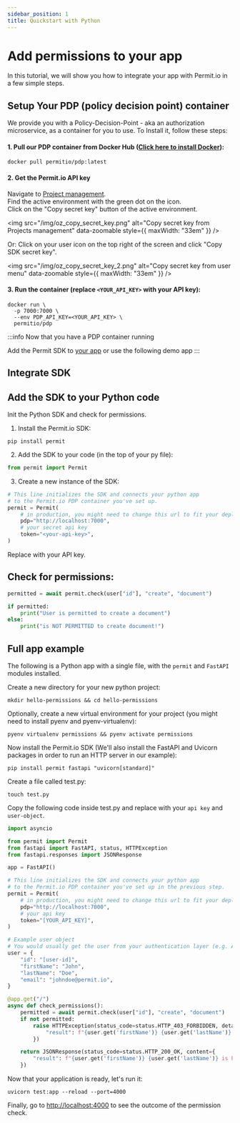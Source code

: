 ```yaml
---
sidebar_position: 1
title: Quickstart with Python
---
```


# Add permissions to your app

In this tutorial, we will show you how to integrate your app with Permit.io in a few simple steps.

## Setup Your PDP (policy decision point) container

We provide you with a Policy-Decision-Point - aka an authorization microservice, as a container for you to use.
To Install it, follow these steps:

#### 1. Pull our PDP container from Docker Hub ([Click here to install Docker](https://docs.docker.com/get-docker/])):

```
docker pull permitio/pdp:latest
```

#### 2. Get the Permit.io API key

Navigate to [Project management](https://app.permit.io/project-management).  
Find the active environment with the green dot on the icon.  
Click on the "Copy secret key" button of the active environment.

<img
  src="/img/oz_copy_secret_key.png"
  alt="Copy secret key from Projects management"
  data-zoomable
  style={{ maxWidth: "33em" }}
/>

Or:
Click on your user icon on the top right of the screen and click "Copy SDK secret key".

<img
  src="/img/oz_copy_secret_key_2.png"
  alt="Copy secret key from user menu"
  data-zoomable
  style={{ maxWidth: "33em" }}
/>

#### 3. Run the container (replace `<YOUR_API_KEY>` with your API key):

```
docker run \
  -p 7000:7000 \
  --env PDP_API_KEY=<YOUR_API_KEY> \
  permitio/pdp

```

:::info
Now that you have a PDP container running

Add the Permit SDK to [your app](/tutorials/connect_your_app) or use the following demo app
:::

## Integrate SDK

## Add the SDK to your Python code

Init the Python SDK and check for permissions.

1. Install the Permit.io SDK:

```
pip install permit
```

2. Add the SDK to your code (in the top of your py file):

```python
from permit import Permit
```

3. Create a new instance of the SDK:

```python
# This line initializes the SDK and connects your python app
# to the Permit.io PDP container you've set up.
permit = Permit(
    # in production, you might need to change this url to fit your deployment
    pdp="http://localhost:7000",
    # your secret api key
    token="<your-api-key>",
)
```

Replace <your-api-key> with your API key.

## Check for permissions:

```python
permitted = await permit.check(user["id"], "create", "document")

if permitted:
    print("User is permitted to create a document")
else:
    print("is NOT PERMITTED to create document!")
```

## Full app example

The following is a Python app with a single file, with the `permit` and `FastAPI` modules installed.

Create a new directory for your new python project:

```
mkdir hello-permissions && cd hello-permissions
```

Optionally, create a new virtual environment for your project (you might need to install pyenv and pyenv-virtualenv):

```
pyenv virtualenv permissions && pyenv activate permissions
```

Now install the Permit.io SDK (We'll also install the FastAPI and Uvicorn packages in order to run an HTTP server in our example):

```
pip install permit fastapi "uvicorn[standard]"
```

Create a file called test.py:

```
touch test.py
```

Copy the following code inside test.py and replace with your `api key` and `user-object`.

```python
import asyncio

from permit import Permit
from fastapi import FastAPI, status, HTTPException
from fastapi.responses import JSONResponse

app = FastAPI()

# This line initializes the SDK and connects your python app
# to the Permit.io PDP container you've set up in the previous step.
permit = Permit(
    # in production, you might need to change this url to fit your deployment
    pdp="http://localhost:7000",
    # your api key
    token="[YOUR_API_KEY]",
)

# Example user object
# You would usually get the user from your authentication layer (e.g. Auth0, Cognito, etc) via a JWT token or a database.
user = {
    "id": "[user-id]",
    "firstName": "John",
    "lastName": "Doe",
    "email": "johndoe@permit.io",
}

@app.get("/")
async def check_permissions():
    permitted = await permit.check(user["id"], "create", "document")
    if not permitted:
        raise HTTPException(status_code=status.HTTP_403_FORBIDDEN, detail={
            "result": f"{user.get('firstName')} {user.get('lastName')} is NOT PERMITTED to create document!"
        })

    return JSONResponse(status_code=status.HTTP_200_OK, content={
        "result": f"{user.get('firstName')} {user.get('lastName')} is PERMITTED to create document!"
    })

```

Now that your application is ready, let's run it:

```
uvicorn test:app --reload --port=4000
```

Finally, go to [http://localhost:4000](http://localhost:4000) to see the outcome of the permission check.
